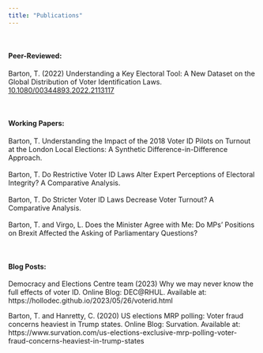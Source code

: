 ```yaml
---
title: "Publications"
---
```

<br>

#### Peer-Reviewed:
Barton, T. (2022) Understanding a Key Electoral Tool: A New Dataset on the Global 
Distribution of Voter Identification Laws.
[10.1080/00344893.2022.2113117](https://www.tandfonline.com/doi/full/10.1080/00344893.2022.2113117)

<br>

#### Working Papers:
Barton, T. Understanding the Impact of the 2018 Voter ID Pilots on Turnout at the London Local Elections: A Synthetic Difference-in-Difference Approach. 
<br>
<br>
Barton, T. Do Restrictive Voter ID Laws Alter Expert Perceptions of Electoral Integrity? A Comparative Analysis.
<br>
<br>
Barton, T. Do Stricter Voter ID Laws Decrease Voter Turnout? A Comparative Analysis.
<br>
<br>
Barton, T. and Virgo, L. Does the Minister Agree with Me: Do MPs’ Positions on Brexit Affected the Asking of Parliamentary Questions?

<br>

#### Blog Posts:
Democracy and Elections Centre team (2023) Why we may never know the full 
effects of voter ID. Online Blog: DEC@RHUL. Available at: 
https://hollodec.github.io/2023/05/26/voterid.html 

Barton, T. and Hanretty, C. (2020) US elections MRP polling: Voter fraud concerns 
heaviest in Trump states. Online Blog: Survation. Available at: 
https://www.survation.com/us-elections-exclusive-mrp-polling-voter-fraud-concerns-heaviest-in-trump-states